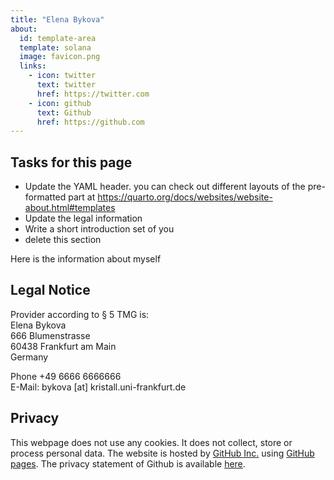 ```yaml
---
title: "Elena Bykova"
about:
  id: template-area
  template: solana
  image: favicon.png
  links:
    - icon: twitter
      text: twitter
      href: https://twitter.com
    - icon: github
      text: Github
      href: https://github.com
---
```


## Tasks for this page

* Update the YAML header. you can check out different layouts of the pre-formatted part at <https://quarto.org/docs/websites/website-about.html#templates>
* Update the legal information
* Write a short introduction set of you
* delete this section


:::{#template-area}

Here is the information about myself 

:::

## Legal Notice

Provider according to § 5 TMG is:  
Elena Bykova  
666 Blumenstrasse  
60438 Frankfurt am Main  
Germany  

Phone +49 6666 6666666  
E-Mail: bykova [at] kristall.uni-frankfurt.de

## Privacy

This webpage does not use any cookies. It does not collect, store or process personal data. The website is hosted by [GitHub Inc.](https://github.com/){target="_blank"} using [GitHub pages](https://docs.github.com/en/pages/getting-started-with-github-pages/about-github-pages){target="_blank"}. The privacy statement of Github is available [here](https://docs.github.com/en/site-policy/privacy-policies/github-privacy-statement){target="_blank"}. 
